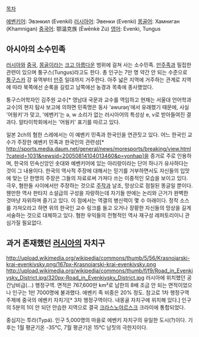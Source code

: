 [[목차]]

[[에벤키어]]: Эвэнкил (Evenkil)
[[러시아어]]: Эвенки (Evenki)
[[몽골어]]: Хамниган (Khamnigan) 
[[중국어]]: 鄂温克族 (Èwēnkè Zú)
[[영어]]: Evenki, Tungus

== 아시아의 소수민족 ==
[[러시아]]와 [[중국]], [[몽골]]이라는 [[크고 아름다운]] 범위에 걸쳐 사는 소수민족. [[만주족]]과 밀접한 관련이 있으며 퉁구스(Tungus)라고도 한다. 총 인구는 7만 명 약간 안 되는 수준으로 [[퉁구스카]] 강 유역부터 [[만주]] 일대까지 거주한다. 아주 넓은 지역에 거주하는 관계로 지역에 따라 북쪽에선 순록을 길렀고 남쪽에선 농경과 목축에 종사했었다. 

퉁구스어학자인 김주원 교수[* 영남대 국문과 교수를 역임하고 현재는 서울대 언어학과 교수]의 현지 탐사 보고에 의하면 민족명은 동사 'əwurəŋ'에서 유래했기 때문에, 사실 '어웡키'가 맞고, '에벤키'는 ə, w 소리가 없는 러시아어의 특성상 e, v로 받아들여진 결과다. 알타이학회에서는 '어웡키' 표기를 따르고 있다.

일본 2ch의 혐한 스레에서는 이 예벤키 민족과 한국인을 연관짓고 있다. 어느 한국인 교수가 주장한 예벤키 민족과 한국인의 관련성[*  http://sports.media.daum.net/general/news/moresports/breaking/view.html?cateid=1031&newsid=20050814104013460&p=yonhap]을 증거로 주로 인용하며, 한국의 민속신앙인 솟대와 예벤키어에 있는 아리랑이라는 단어 하나가 유사하다는 것이 그 내용이다. 한국의 역사적 주장에 대해서는 믿기를 거부하면서도 자신들의 입맛에 맞는 단 한명의 주장은 그들의 자료로써 가져다 쓰는 이중적인 모습을 보이고 있다.
극우, 혐한들 사이에서만 주장하는 것으로 [[주작]]과 날조, 망상으로 점칠된 똥글일 뿐이다. 웬만한 역사 판타지 소설급의 구성을 자랑하는데 자기들 딴에는 논리와 근거가 완벽한 것마냥 자위하며 즐기고 있다. 이 점에서는 역갤의 병신력이 몇 수 아래이다.
정작 소스를 가져오라고 하면 위의 한국인 교수 링크를 들고 오거나 장황한 자신들의 망상을 길게 서술하는 것으로 대체하고 있다. 
혐한 우익들의 전형적인 역사 재구성 레퍼토리이니 관심가질 필요없다.

== 과거 존재했던 [[러시아]]의 자치구 ==
http://upload.wikimedia.org/wikipedia/commons/thumb/5/56/Krasnojarski-krai-evenkiysky.png/167px-Krasnojarski-krai-evenkiysky.png 
http://upload.wikimedia.org/wikipedia/commons/thumb/f/f9/Road_in_Evenkiysky_District.jpg/320px-Road_in_Evenkiysky_District.jpg 
러시아에 위치했던 공간낭비급(...) 행정구역. 면적은 767,600만 km²로 남한의 8배 조금 안 되는 면적이었으나 인구는 1만 7000명에 불과했다. 에벤키 족 비중은 20% 정도. 참고로 1차 행정구역 주제에 중국의 에벤키 자치기[* 3차 행정구역이다. 내몽골 자치구에 위치해 있다.] 인구의 5분의 1이 안 되던 안습한 지역으로 결국 [[크라스노야르스크]] 크라이에 통합되었다.

중심지는 투라(Турá). 인구 5,000명의 마을로 에벤키 자치구의 유일한 도시(?)이다. 기후는 1월 평균기온 -35℃, 7월 평균기온 15℃ 남짓의 극한지이다.
